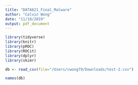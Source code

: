 ```yaml
---
title: "DATA621_Final_Malware"
author: "Calvin Wong"
date: "11/18/2019"
output: pdf_document
---
```


```r
library(tidyverse)
library(knitr)
library(pROC)
library(ROCit)
library(dplyr)
library(skimr)
```


```r
db <- read_csv(file="/Users/cwong79/Downloads/test-2.csv")
```

```r
names(db)
```

